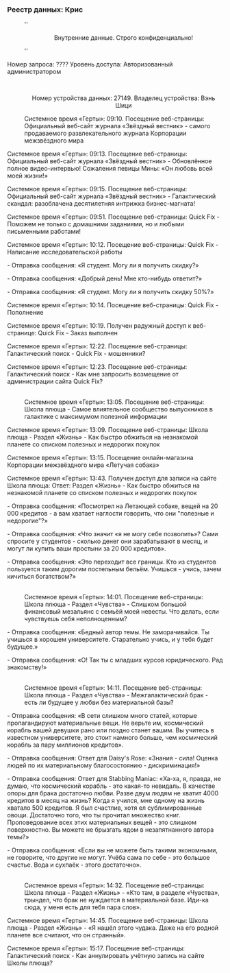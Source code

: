 ===Реестр данных: Крис===
:''<div align="center">Внутренние данные. Строго конфиденциально!</div>''
:
Номер запроса: ???? Уровень доступа: Авторизованный администратором
:<br /><div align="center">Номер устройства данных: 27149. Владелец устройства: Вэнь Шици</div>
:Системное время «Герты»: 09:10. Посещение веб-страницы: Официальный веб-сайт журнала «Звёздный вестник» - самого продаваемого развлекательного журнала Корпорации межзвёздного мира
:
Системное время «Герты»: 09:13. Посещение веб-страницы: Официальный веб-сайт журнала «Звёздный вестник» - Обновлённое полное видео-интервью! Сожаления певицы Мины: «Он любовь всей моей жизни!»
:
Системное время «Герты»: 09:15. Посещение веб-страницы: Официальный веб-сайт журнала «Звёздный вестник» - Галактический скандал: разоблачена десятилетняя интрижка бизнес-магната!
:
Системное время «Герты»: 09:51. Посещение веб-страницы: Quick Fix - Поможем не только с домашними заданиями, но и любыми письменными работами!
:
Системное время «Герты»: 10:12. Посещение веб-страницы: Quick Fix - Написание исследовательской работы
:
- Отправка сообщения: «Я студент. Могу ли я получить скидку?»
:
- Отправка сообщения: «Добрый день! Мне кто-нибудь ответит?»
:
- Отправка сообщения: «Я студент. Могу ли я получить скидку 50%?»
:
Системное время «Герты»: 10:14. Посещение веб-страницы: Quick Fix - Пополнение
:
Системное время «Герты»: 10:19. Получен радужный доступ к веб-странице: Quick Fix - Заказ выполнен
:
Системное время «Герты»: 12:22. Посещение веб-страницы: Галактический поиск - Quick Fix - мошенники?
:
Системное время «Герты»: 12:23. Посещение веб-страницы: Галактический поиск - Как мне запросить возмещение от администрации сайта Quick Fix?
:<br /><div align="center">{{Цвет|Ключевой|nobold=1|Номер устройства данных: 25570 Владелец устройства: Крис}}</div>
:Системное время «Герты»: 13:05. Посещение веб-страницы: Школа плюща - Самое влиятельное сообщество выпускников в галактике с максимумом полезной информации
:
Системное время «Герты»: 13:09. Посещение веб-страницы: Школа плюща - Раздел «Жизнь» - Как быстро обжиться на незнакомой планете со списком полезных и недорогих покупок
:
Системное время «Герты»: 13:15. Посещение онлайн-магазина Корпорации межзвёздного мира «Летучая собака»
:
Системное время «Герты»: 13:43. Получен доступ для записи на сайте Школа плюща: Ответ: Раздел «Жизнь» - Как быстро обжиться на незнакомой планете со списком полезных и недорогих покупок
:
- Отправка сообщения: «Посмотрел на Летающей собаке, вещей на 20 000 кредитов - а вам хватает наглости говорить, что они "полезные и недорогие"?»
:
- Отправка сообщения: «Что значит «я не могу себе позволить»? Сами спросите у студентов - сколько денег они зарабатывают в месяц, и могут ли купить ваши простыни за 20 000 кредитов».
:
- Отправка сообщения: «Это переходит все границы. Кто из студентов пользуется таким дорогим постельным бельём. Учишься - учись, зачем кичиться богатством?»
:<br />Системное время «Герты»: 14:01. Посещение веб-страницы: Школа плюща - Раздел «Чувства» - Слишком большой финансовый мезальянс с семьёй моей невесты. Что делать, если чувствуешь себя неполноценным?
:
- Отправка сообщения: «Бедный автор темы. Не заморачивайся. Ты учишься в хорошем университете. Старательно учись, и у тебя будет будущее.»
:
- Отправка сообщения: «О! Так ты с младших курсов юридического. Рад знакомству!»
:<br />Системное время «Герты»: 14:11. Посещение веб-страницы: Школа плюща - Раздел «Чувства» - Межгалактический брак - есть ли будущее у любви без материальной базы?
:
- Отправка сообщения: «В сети слишком много статей, которые пропагандируют материальные вещи. Не верьте им, космический корабль вашей девушки рано или поздно станет вашим. Вы учитесь в известном университете, это стоит намного больше, чем космический корабль за пару миллионов кредитов».
:
- Отправка сообщения: Ответ для Daisy's Rose: «Знания - сила! Оценка людей по их материальному благосостоянию - дискриминация!»
:
- Отправка сообщения: Ответ для Stabbing Maniac: «Ха-ха, я, правда, не думаю, что космический корабль - это какая-то невидаль. В качестве опоры для брака достаточно любви. Разве двум людям не хватит 4000 кредитов в месяц на жизнь? Когда я учился, мне одному на жизнь хватало 500 кредитов. Я был счастлив, хотя ел сублимированные овощи. Достаточно того, что ты прочитал множество книг. Проповедование всех этих материальных вещей - это слишком поверхностно. Вы можете не брызгать ядом в незапятнанного автора темы?»
:
- Отправка сообщения: «Если вы не можете быть такими экономными, не говорите, что другие не могут. Учёба сама по себе - это большое счастье. Вода и сухпаёк - этого достаточно».
:<br />Системное время «Герты»: 14:32. Посещение веб-страницы: Школа плюща - Раздел «Жизнь» - «Кто там, в разделе «Чувства», трындел, что брак не нуждается в материальной базе. Иди-ка сюда, у меня есть для тебя пара слов».
:
Системное время «Герты»: 14:45. Посещение веб-страницы: Школа плюща - Раздел «Жизнь» - «Я нашёл этого чудака. Даже на его родной планете все считают, что он странный».
:
Системное время «Герты»: 15:17. Посещение веб-страницы: Галактический поиск - Как аннулировать учётную запись на сайте Школы плюща?
